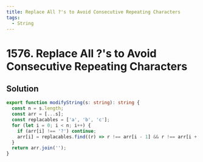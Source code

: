 ```yaml
---
title: Replace All ?'s to Avoid Consecutive Repeating Characters
tags:
  - String
---
```


# 1576. Replace All ?'s to Avoid Consecutive Repeating Characters

<Badges>
  <LevelBadge level="easy" />
  <TopicBadge name="String" slug="string" />
</Badges>

## Solution

```typescript filename="solution.ts" copy
export function modifyString(s: string): string {
  const n = s.length;
  const arr = [...s];
  const replacables = ['a', 'b', 'c'];
  for (let i = 0; i < n; i++) {
    if (arr[i] !== '?') continue;
    arr[i] = replacables.find((r) => r !== arr[i - 1] && r !== arr[i + 1])!;
  }
  return arr.join('');
}
```

<ProblemLink
  codingSite="leetcode"
  href="https://leetcode.com/problems/replace-all-s-to-avoid-consecutive-repeating-characters"
  title="Replace All ?'s to Avoid Consecutive Repeating Characters"
/>

